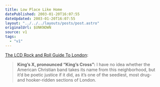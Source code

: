 ```yaml
---
title: Low Place Like Home
datePublished: 2003-01-20T16:07:55
dateUpdated: 2003-01-20T16:07:55
layout: "../../../layouts/posts/post.astro"
originalUrl: $UNKNOWN
source: v1
tags:
  - "v1"
---
```


[The LCD Rock and Roll Guide To London][1]:

> **King&#8217;s X, pronounced &#8220;King&#8217;s Cross&#8221;:** I have no idea whether the American Christian band takes its name from this neighborhood, but it&#8217;d be poetic justice if it did, as it&#8217;s one of the seediest, most drug- and hooker-ridden sections of London.

[1]: http://www.wfmu.org/LCD/26/london.html "WFMU: The LCD Rock and Roll Guide To London"
